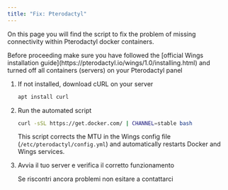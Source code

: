 ```yaml
---
title: "Fix: Pterodactyl"
---
```


On this page you will find the script to fix the problem of missing connectivity within Pterodactyl docker containers.

<Warning>
   Before proceeding make sure you have followed the [official Wings installation guide](https://pterodactyl.io/wings/1.0/installing.html) and turned off all containers (servers) on your Pterodactyl panel
</Warning>

1. If not installed, download cURL on your server

   ```bash
   apt install curl
   ```
2. Run the automated script

   ```bash
   curl -sSL https://get.docker.com/ | CHANNEL=stable bash
   ```
   
   This script corrects the MTU in the Wings config file (`/etc/pterodactyl/config.yml`) and automatically restarts Docker and Wings services.
3. Avvia il tuo server e verifica il corretto funzionamento

   Se riscontri ancora problemi non esitare a contattarci